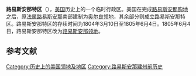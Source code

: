{{Infobox Former Subdivision
|native_name = {{lang|en|District of Louisiana}}
|conventional_long_name = 路易斯安那特区
|common_name = Louisiana District
|nation      = 美国
|subdivision = 领地
|
|event_start =
|date_start  = 1804年10月1日
|year_start  = 1804年
|event_end   = 合併
|date_end    = 1805年6月4日
|year_end    = 1805年
|event_pre   =
|date_pre    =
|
|p1          = 路易斯安那购地
|flag_p1     = StarSpangledBannerFlag.svg
|s1          = 路易斯安那领地
|flag_s1     = StarSpangledBannerFlag.svg
|image_flag  = StarSpangledBannerFlag.svg
|flag_alt    = 美國十五星旗，1795年5月1日－1818年7月3日使用。
|flag_type   = 美国国旗（15星版）
|flag        = 美国国旗
|image_coat  =
|symbol      =
|symbol_type =
|image_map   = United States 1804-10-1805-01.png
|image_map_caption = 路易斯安那特區地圖
|
|stat_area1   =
|stat_pop1    =
|stat_year1   =
|stat_area2   =
|stat_pop2    =
|stat_year2   =
|
|capital      = [[聖路易斯_(密蘇里州)|聖路易斯]]
|government_type =
|title_leader = 總督
|leader1      = 威廉·亨利·哈里森
|year_leader1 = 1804－1805
|leader2      =
|year_leader2 =
|title_deputy =
|deputy1      =
|year_deputy1 =
}}
'''路易斯安那特区'''（{{lang-en|District of Louisiana}}），[[美国|美国]]历史上的一个临时行政区。美国在完成[[路易斯安那购地|路易斯安那购地]]之后，原[[法属路易斯安那|法属路易斯安那]]南部建制为[[奥尔良领地|奥尔良领地]]，其余部分则成立路易斯安那特区。路易斯安那特区的存续时间为1804年3月10日至1805年6月4日。1805年6月4日，路易斯安那特区改为[[路易斯安那领地|路易斯安那领地]]。


==参考文献==
{{reflist}}

[[Category:历史上的美国领地及地区|Category:历史上的美国领地及地区]]
[[Category:路易斯安那建州前历史|Category:路易斯安那建州前历史]]